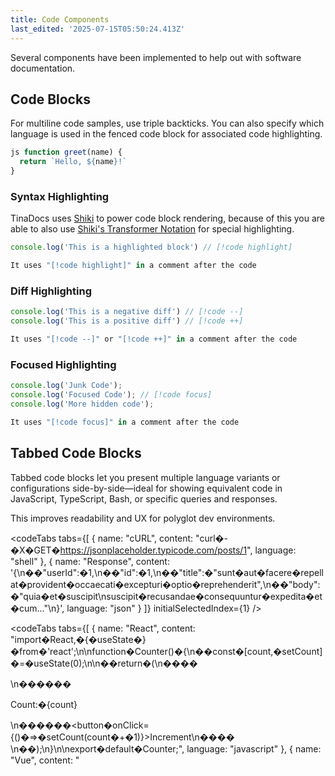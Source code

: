 ```yaml
---
title: Code Components
last_edited: '2025-07-15T05:50:24.413Z'
---
```


Several components have been implemented to help out with software documentation.

## Code Blocks

For multiline code samples, use triple backticks. You can also specify which language is used in the fenced code block for associated code highlighting.

```javascript
js function greet(name) {
  return `Hello, ${name}!`
}
```

### Syntax Highlighting

TinaDocs uses [Shiki](https://shiki.style/) to power code block rendering, because of this you are able to also use [Shiki's Transformer Notation](https://shiki.style/guide/transformers) for special highlighting.

```javascript
console.log('This is a highlighted block') // [!code highlight]

It uses "[!code highlight]" in a comment after the code
```

### Diff Highlighting

```javascript
console.log('This is a negative diff') // [!code --]
console.log('This is a positive diff') // [!code ++]

It uses "[!code --]" or "[!code ++]" in a comment after the code
```

### Focused Highlighting

```javascript
console.log('Junk Code');
console.log('Focused Code'); // [!code focus]
console.log('More hidden code');

It uses "[!code focus]" in a comment after the code
```

## Tabbed Code Blocks

Tabbed code blocks let you present multiple language variants or configurations side-by-side—ideal for showing equivalent code in JavaScript, TypeScript, Bash, or specific queries and responses.

This improves readability and UX for polyglot dev environments.

<codeTabs
  tabs={[
    {
      name: "cURL",
      content: "curl�-�X�GET�https://jsonplaceholder.typicode.com/posts/1",
      language: "shell"
    },
    {
      name: "Response",
      content:
        '{\n��"userId":�1,\n��"id":�1,\n��"title":�"sunt�aut�facere�repellat�provident�occaecati�excepturi�optio�reprehenderit",\n��"body":�"quia�et�suscipit\\nsuscipit�recusandae�consequuntur�expedita�et�cum..."\n}',
      language: "json"
    }
  ]}
  initialSelectedIndex={1}
/>

<codeTabs
  tabs={[
    {
      name: "React",
      content:
        "import�React,�{�useState�}�from�'react';\n\nfunction�Counter()�{\n��const�[count,�setCount]�=�useState(0);\n\n��return�(\n����<div>\n������<p>Count:�{count}</p>\n������<button�onClick={()�=>�setCount(count�+�1)}>Increment</button>\n����</div>\n��);\n}\n\nexport�default�Counter;",
      language: "javascript"
    },
    {
      name: "Vue",
      content:
        "<template>\n��<div>\n����<p>Count:�{{�count�}}</p>\n����<button�@click=\"increment\">Increment</button>\n��</div>\n</template�>\n\n<script�setup>\n��import�{ref}�from�'vue';\n\n��const�count�=�ref(0);\n��const�increment�=�()�=>�count.value++;\n</script>",
      language: "javascript"
    },
    {
      name: "Angular",
      content:
        "import�{�Component�}�from�'@angular/core';\n\n@Component({\n��selector:�'app-counter',\n��template:�`\n����<div>\n������<p>Count:�{{�count�}}</p>\n������<button�(click)=\"increment()\">Increment</button>\n����</div>\n��`\n})\nexport�class�CounterComponent�{\n��count�=�0;\n��increment()�{\n����this.count++;\n��}\n}",
      language: "javascript"
    }
  ]}
  initialSelectedIndex={2}
/>

## Recipe Block

Perfect for tutorials, API documentation, or any scenario where you want to guide users through code examples with numbered steps corresponding to specific lines of code.

<recipe
  code="import�React,�{�useState�}�from�'react';

  function�Counter()�{
  ��const�[count,�setCount]�=�useState(0);

  ��return�(
  ����<div>
  ������<p>Count:�{count}</p>
  ������<button�onClick={()�=>�setCount(count�+�1)}>Increment</button>
  ����</div>
  ��);
  }

  export�default�Counter;"
  title=""
  description=""
  instruction={[
    {
      itemDescription: "Import the useState hook from React",
      header: "Imports",
      codeLineStart: 1,
      codeLineEnd: 1
    },
    {
      itemDescription: "Define a functional component named Counter",
      header: "Define Component",
      codeLineStart: 3,
      codeLineEnd: 3
    },
    {
      header: "Define State",
      itemDescription:
        "Declare state variable `count` with initial value 0, `setCount` is the updater function",
      codeLineStart: 4,
      codeLineEnd: 4
    },
    {
      itemDescription: "Return JSX to render the UI",
      header: "Render Logic",
      codeLineStart: 7,
      codeLineEnd: 10
    }
  ]}
/>

## API Route Block

Takes data directly from an OpenAPI spec to populate this component with schema, responses and examples.

<apiReference schemaFile="Swagger-Petstore.json|GET:/user/login" />

## Mermaid

TinaDocs supports [Mermaid.js](https://mermaid.js.org/), to define and render diagrams directly inside Markdown content.

This lets you to add flowcharts, sequence diagrams, Gantt charts, and more.

The diagram shares the code block node in the editor, but lets you preview what the diagram will look like.

<Callout
  body={<>
    Mermaid Rendering is **client-side** only, so server-side previews wont show diagrams
  </>}
  variant="warning"
/>

### Flowcharts

```mermaid
%% This won't render without implementing a rendering engine (e.g. mermaid on npm)
flowchart TD
    id1(this is an example flow diagram) 
    --> id3(Click the top button to preview the changes)
```

### Sequence Diagrams

```mermaid
%% This won't render without implementing a rendering engine (e.g. mermaid on npm)
sequenceDiagram
    participant Client
    participant API
    participant DB

    Client->>API: GET /data
    API->>DB: Query data
    DB-->>API: Result
    API-->>Client: Response
```

### State Diagram

```mermaid
stateDiagram-v2
  [*] --> Waiting
  Waiting --> RequestSent: Client calls API
  RequestSent --> Complete: API sends response
  Complete --> [*]

```

### Class Diagram

```mermaid
classDiagram
  class Client {
    +requestData()
  }
  class API {
    +handleRequest()
    +queryDB()
  }
  class DB {
    +runQuery()
  }

  Client --> API : calls
  API --> DB : queries

```

### Pie Chart

```mermaid
pie
  title API Resource Usage
  "Client Requests" : 30
  "API Processing" : 40
  "DB Query Time" : 30
```
